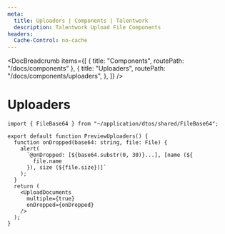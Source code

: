 ```yaml
---
meta:
  title: Uploaders | Components | Talentwork
  description: Talentwork Upload File Components
headers:
  Cache-Control: no-cache
---
```



<DocBreadcrumb
  items={[
    { title: "Components", routePath: "/docs/components" },
    {
      title: "Uploaders",
      routePath: "/docs/components/uploaders",
    },
  ]}
/>

# Uploaders


<PreviewUploadersDocument />

```tsx
import { FileBase64 } from "~/application/dtos/shared/FileBase64";

export default function PreviewUploaders() {
  function onDropped(base64: string, file: File) {
    alert(
      `@onDropped: [${base64.substr(0, 30)}...], [name (${
        file.name
      }), size (${file.size})]`
    );
  }
  return (
    <UploadDocuments
      multiple={true}
      onDropped={onDropped}
    />
  );
}
```
